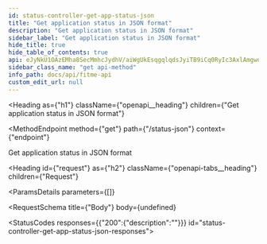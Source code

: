 ---
id: status-controller-get-app-status-json
title: "Get application status in JSON format"
description: "Get application status in JSON format"
sidebar_label: "Get application status in JSON format"
hide_title: true
hide_table_of_contents: true
api: eJyNkU1OAzEMha8SecMmhcJydhV/aiWgUkEsqgqlqdsJyiTB9iCq0RyIc3AxlAmgwopVrGc7/p7dQUxIRlwM0w1UsBAjLZ/HIBS9R3raoUxSKvKMYwANyZBpUJAYquVKAyGnGBgZqg7OxuP8bJAtuZT/hQqg7zWI2eWGrxGw0n+KrlGUSck7O+AoHuqUC2q2uLtV20iNEdDQoNQxs+5QBhqpoYKTUj56LoyM9PoDyGhbcrJf2BqbgrlGQ0g54kGE6lvSX8FVmVfB7PEeNMg+5aJaJA1uXNjG3C5OfE5cOblBNZlP4a+vi2jbBoMUVxtU/mgyn6rSMFKTA8sbVFsnAZnV2vDHOypuSXlUdm89qgYDC7XoQUN2V/4/PR6DBhuDGCtQdZkuRZbGhAwYzODuv9v9xd592xZ8k5PkjQvQa2jJ51zZ/BION7/SUEeWLHfd2jA+kO/7LL+0SPtyj1dDzqzz2par/uCg15f30PefuQfjJQ==
sidebar_class_name: "get api-method"
info_path: docs/api/fitme-api
custom_edit_url: null
---


<Heading
  as={"h1"}
  className={"openapi__heading"}
  children={"Get application status in JSON format"}
>
</Heading>

<MethodEndpoint
  method={"get"}
  path={"/status-json"}
  context={"endpoint"}
>
  
</MethodEndpoint>



Get application status in JSON format

<Heading
  id={"request"}
  as={"h2"}
  className={"openapi-tabs__heading"}
  children={"Request"}
>
</Heading>

<ParamsDetails
  parameters={[]}
>
  
</ParamsDetails>

<RequestSchema
  title={"Body"}
  body={undefined}
>
  
</RequestSchema>

<StatusCodes
  responses={{"200":{"description":""}}}
 id="status-controller-get-app-status-json-responses">
  
</StatusCodes>


      